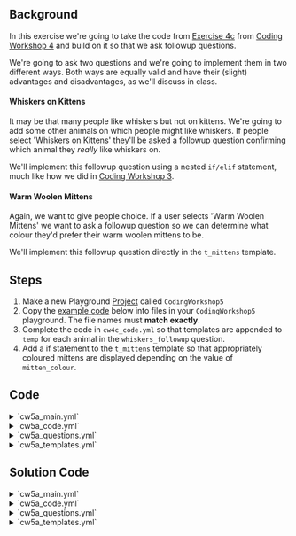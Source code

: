 


## Background
In this exercise we're going to take the code from [Exercise 4c](../coding_workshop_4/cw4c) from
[Coding Workshop 4](../coding_workshop_4/) and build on it so that we ask followup questions.

We're going to ask two questions and we're going to implement them in two different ways.  Both ways are equally valid and have their (slight) advantages and disadvantages, as we'll discuss in class.

#### Whiskers on Kittens
It may be that many people like whiskers but not on kittens.  We're going to add some other animals on which people might like whiskers.  If people select 'Whiskers on Kittens' they'll be asked a followup question confirming which animal they *really* like whiskers on.

We'll implement this followup question using a nested `if/elif` statement, much like how we did in
[Coding Workshop 3](../coding_workshop_3/).

#### Warm Woolen Mittens
Again, we want to give people choice.  If a user selects 'Warm Woolen Mittens' we want to ask a followup question so we can determine what colour they'd prefer their warm woolen mittens to be.

We'll implement this followup question directly in the `t_mittens` template.

## Steps
1. Make a new Playground [Project](/docs/recipes/making_a_project) called `CodingWorkshop5`
1. Copy the [example code](#code) below into files in your `CodingWorkshop5` playground. The file names must **match exactly**.
1. Complete the code in `cw4c_code.yml` so that templates are appended to `temp` for each animal in the `whiskers_followup` question.
1. Add a <DisplayGlossaryItem item='mako' upper /> if statement to the `t_mittens` template so that appropriately coloured mittens are displayed depending on the value of `mitten_colour`.

## Code
<details>
<summary>
`cw5a_main.yml`
</summary>
<CW5aMainSolution />
</details>

<details>
<summary>
`cw5a_code.yml`
</summary>
<CW5aCodeExercise />
</details>

<details>
<summary>
`cw5a_questions.yml`
</summary>
<CW5aQuestionsSolution />
</details>

<details>
<summary>
`cw5a_templates.yml`
</summary>
<CW5aTemplatesExercise />
</details>

## Solution Code
<details>
<summary>
`cw5a_main.yml`
</summary>
<CW5aMainSolution />
</details>

<details>
<summary>
`cw5a_code.yml`
</summary>
<CW5aCodeSolution />
</details>

<details>
<summary>
`cw5a_questions.yml`
</summary>
<CW5aQuestionsSolution />
</details>

<details>
<summary>
`cw5a_templates.yml`
</summary>
<CW5aTemplatesSolution />
</details>